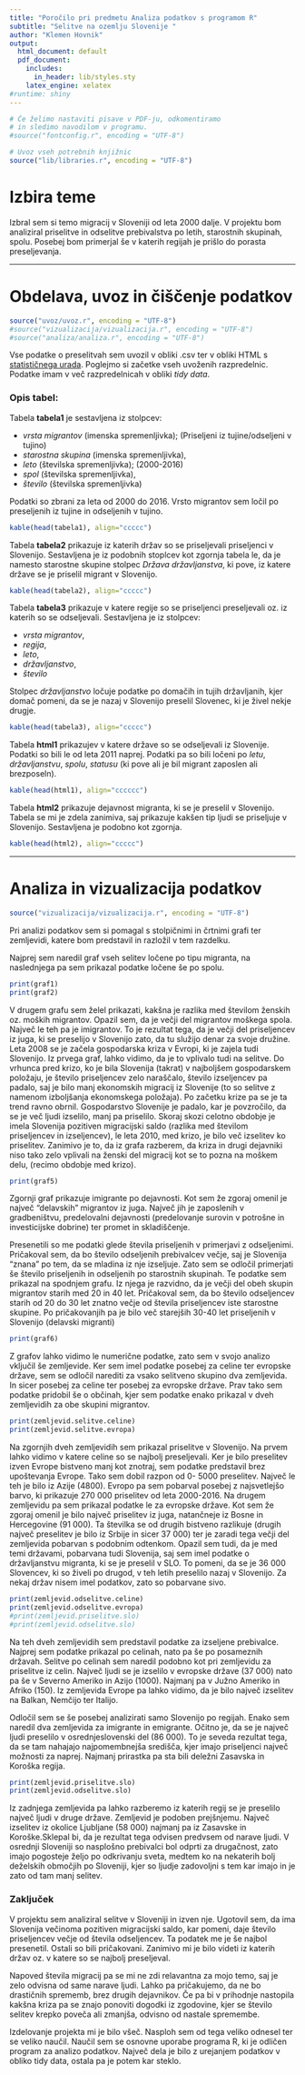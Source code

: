 ```yaml
---
title: "Poročilo pri predmetu Analiza podatkov s programom R"
subtitle: "Selitve na ozemlju Slovenije "
author: "Klemen Hovnik"
output:
  html_document: default
  pdf_document:
    includes:
      in_header: lib/styles.sty
    latex_engine: xelatex
#runtime: shiny
---
```


```r
# Če želimo nastaviti pisave v PDF-ju, odkomentiramo
# in sledimo navodilom v programu.
#source("fontconfig.r", encoding = "UTF-8")

# Uvoz vseh potrebnih knjižnic
source("lib/libraries.r", encoding = "UTF-8")

```

# Izbira teme

Izbral sem si temo migracij v Sloveniji od leta 2000 dalje.  V projektu bom analiziral priselitve in odselitve prebivalstva po letih, starostnih skupinah, spolu. Posebej bom primerjal še v katerih regijah je prišlo do porasta preseljevanja.


***

# Obdelava, uvoz in čiščenje podatkov

```r
source("uvoz/uvoz.r", encoding = "UTF-8")
#source("vizualizacija/vizualizacija.r", encoding = "UTF-8")
#source("analiza/analiza.r", encoding = "UTF-8")
```

Vse podatke o preselitvah sem uvozil v obliki .csv ter v obliki HTML s [statističnega urada](http://pxweb.stat.si/pxweb/Database/Dem_soc/Dem_soc.asp). Poglejmo si začetke vseh uvoženih razpredelnic.
Podatke imam v več razpredelnicah v obliki *tidy data*.

### Opis tabel:
Tabela **tabela1** je sestavljena iz stolpcev:

* *vrsta migrantov* (imenska spremenljivka); (Priseljeni iz tujine/odseljeni v tujino)
* *starostna skupina* (imenska spremenljivka),
* *leto* (številska spremenljivka); (2000-2016) 
* *spol* (številska spremenljivka),
* *število* (številska spremenljivka)

Podatki so zbrani za leta od 2000 do 2016. Vrsto migrantov sem ločil po preseljenih iz tujine in odseljenih v tujino. 

```r
kable(head(tabela1), align="ccccc")
```

Tabela **tabela2** prikazuje iz katerih držav so se priseljevali priseljenci v Slovenijo. Sestavljena je iz podobnih stoplcev kot zgornja tabela le, da je namesto starostne skupine stolpec *Država državljanstva*, ki pove, iz katere države se je priselil migrant v Slovenijo.

```r
kable(head(tabela2), align="ccccc")
```

Tabela **tabela3** prikazuje v katere regije so se priseljenci preseljevali oz. iz katerih so se odseljevali. Sestavljena je iz stolpcev:

* *vrsta migrantov*,
* *regija*,
* *leto*,
* *državljanstvo*,
* *število* 

Stolpec *državljanstvo* ločuje podatke po domačih in tujih državljanih, kjer domač pomeni, da se je nazaj v Slovenijo preselil Slovenec, ki je živel nekje drugje.
```r
kable(head(tabela3), align="ccccc")
```

Tabela **html1** prikazujev v katere države so se odseljevali iz Slovenije. Podatki so bili le od leta 2011 naprej. Podatki pa so bili ločeni po *letu*, *državljanstvu*, *spolu*, *statusu* (ki pove ali je bil migrant zaposlen ali brezposeln).
```r
kable(head(html1), align="cccccc")
```

Tabela **html2** prikazuje dejavnost migranta, ki se je preselil v Slovenijo. Tabela se mi je zdela zanimiva, saj prikazuje kakšen tip ljudi se priseljuje v Slovenijo. Sestavljena je podobno kot zgornja.

```r
kable(head(html2), align="ccccc")
```

***

# Analiza in vizualizacija podatkov

```r
source("vizualizacija/vizualizacija.r", encoding = "UTF-8")
```


Pri analizi podatkov sem si pomagal s stolpičnimi in črtnimi grafi ter zemljevidi, katere bom predstavil in razložil v tem razdelku.


Najprej sem naredil graf vseh selitev ločene po tipu migranta, na naslednjega pa sem prikazal podatke ločene še po spolu.


```r
print(graf1)
print(graf2)

```


V drugem grafu sem želel prikazati, kakšna je razlika med številom ženskih oz. moških migrantov. Opazil sem, da je večji del migrantov moškega spola. Največ le teh pa je imigrantov. To je rezultat tega, da je večji del priseljencev iz juga, ki se preselijo v Slovenijo zato, da tu služijo denar za svoje družine.
Leta 2008 se je začela gospodarska kriza v Evropi, ki je zajela tudi Slovenijo. Iz prvega graf, lahko vidimo, da je to vplivalo tudi na selitve. Do vrhunca pred krizo, ko je bila Slovenija (takrat) v najboljšem gospodarskem položaju, je število priseljencev zelo naraščalo, število izseljencev pa padalo, saj je bilo manj ekonomskih migracij iz Slovenije (to so selitve z namenom izboljšanja ekonomskega položaja). Po začetku krize pa se je ta trend ravno obrnil. Gospodarstvo Slovenije je padalo, kar je povzročilo, da se je več ljudi izselilo, manj pa priselilo. 
Skoraj skozi celotno obdobje je imela Slovenija pozitiven migracijski saldo (razlika med številom priseljencev in izseljencev), le leta 2010, med krizo, je bilo več izselitev ko priselitev.
Zanimivo je to, da iz grafa razberem, da kriza in drugi dejavniki niso tako zelo vplivali na ženski del migracij kot se to pozna na moškem delu,  (recimo obdobje med krizo).


```r
print(graf5)
```

Zgornji graf prikazuje imigrante po dejavnosti. Kot sem že zgoraj omenil je največ "delavskih" migrantov iz juga. Največ jih je zaposlenih v gradbeništvu, predelovalni dejavnosti (predelovanje surovin v potrošne in investicijske dobrine) ter promet in skladiščenje. 

Presenetili so me podatki glede števila priseljenih v primerjavi z odseljenimi. Pričakoval sem, da bo število odseljenih prebivalcev večje, saj je Slovenija "znana" po tem, da se mladina iz nje izseljuje. Zato sem se odločil primerjati še število priseljenih in odseljenih po starostnih skupinah. Te podatke sem prikazal na spodnjem grafu. Iz njega je razvidno, da je večji del obeh skupin migrantov starih med 20 in 40 let. Pričakoval sem, da  bo število odseljencev starih od 20 do 30 let znatno večje od števila priseljencev iste starostne skupine. Po pričakovanjih pa je bilo več starejših 30-40 let priseljenih v Slovenijo (delavski migranti) 
```r
print(graf6)
```


Z grafov lahko vidimo le numerične podatke, zato sem v svojo analizo vključil še zemljevide. Ker sem imel podatke posebej za celine ter evropske države, sem se odločil narediti za vsako selitveno skupino dva zemljevida. In sicer posebej za celine ter posebej za evropske države. Prav tako sem podatke pridobil še o občinah, kjer sem podatke enako prikazal v dveh zemljevidih za obe skupini migrantov. 


```r
print(zemljevid.selitve.celine)
print(zemljevid.selitve.evropa)
```
Na zgornjih dveh zemljevidih sem prikazal priselitve v Slovenijo. Na prvem lahko vidimo v katere celine so se najbolj preseljevali. Ker je bilo preselitev izven Evrope bistveno manj kot znotraj, sem podatke predstavil brez upoštevanja Evrope. Tako sem dobil razpon od 0- 5000 preselitev. Največ le teh je bilo iz Azije (4800). Evropo pa sem pobarval posebej z najsvetlejšo barvo, ki prikazuje 270 000 priselitev od leta 2000-2016.
Na drugem zemljevidu pa sem prikazal podatke le za evropske države. Kot sem že zgoraj omenil je bilo največ priselitev iz juga, natančneje iz Bosne in Hercegovine (91 000). Ta številka se od drugih bistveno razlikuje (drugih največ preselitev je bilo iz Srbije in sicer 37 000) ter je zaradi tega večji del zemljevida pobarvan s podobnim odtenkom. Opazil sem tudi, da je med temi državami, pobarvana tudi Slovenija, saj sem imel podatke o državljanstvu migranta, ki se je preselil v SLO. To pomeni, da se je 36 000 Slovencev, ki so živeli po drugod, v teh letih preselilo nazaj v Slovenijo.
Za nekaj držav nisem imel podatkov, zato so pobarvane sivo.

```r
print(zemljevid.odselitve.celine)
print(zemljevid.odselitve.evropa)
#print(zemljevid.priselitve.slo)
#print(zemljevid.odselitve.slo)
```
Na teh dveh zemljevidih sem predstavil podatke za izseljene prebivalce. Najprej sem podatke prikazal po celinah, nato pa še po posameznih državah. 
Selitve po celinah sem naredil podobno kot pri zemljevidu za priselitve iz celin. Največ ljudi se je izselilo v evropske države (37 000) nato pa še v Severno Ameriko in Azijo (1000). Najmanj pa v Južno Ameriko in Afriko (150).
Iz zemljevida Evrope pa lahko vidimo, da je bilo največ izselitev na Balkan, Nemčijo ter Italijo.

Odločil sem se še posebej analizirati samo Slovenijo po regijah. Enako sem naredil dva zemljevida za imigrante in emigrante. 
Očitno je, da se je največ ljudi preselilo v osrednjeslovenski del (86 000). To je seveda rezultat tega, da se tam nahajajo najpomembnejša središča, kjer imajo priseljenci največ možnosti za naprej. Najmanj prirastka pa sta bili deležni Zasavska in Koroška regija.
```r
print(zemljevid.priselitve.slo)
print(zemljevid.odselitve.slo)
```

Iz zadnjega zemljevida pa lahko razberemo iz katerih regij se je preselilo največ ljudi v druge države. Zemljevid je podoben prejšnjemu. Največ izselitev iz okolice Ljubljane (58 000) najmanj pa iz Zasavske in Koroške.Sklepal bi, da je rezultat tega odvisen predvsem od narave ljudi. V osrednji Sloveniji so nasplošno prebivalci bol odprti za drugačnost, zato imajo pogosteje željo po odkrivanju sveta, medtem ko na nekaterih bolj deželskih območjih po Sloveniji, kjer so ljudje zadovoljni s tem kar imajo in je zato od tam manj selitev.

### Zaključek

V projektu sem analiziral selitve v Sloveniji in izven nje. Ugotovil sem, da ima Slovenija večinoma pozitiven migracijski saldo, kar pomeni, daje število priseljencev večje od števila odseljencev. Ta podatek me je še najbol presenetil. Ostali so bili pričakovani. Zanimivo mi je bilo videti iz katerih držav oz. v katere so se najbolj preseljeval.

Napoved števila migracij pa se mi ne zdi relavantna za mojo temo, saj je zelo odvisna od same narave ljudi. Lahko pa pričakujemo, da ne bo drastičnih sprememb, brez drugih dejavnikov. Če pa bi v prihodnje nastopila kakšna kriza pa se znajo ponoviti dogodki iz zgodovine, kjer se število selitev krepko poveča ali zmanjša, odvisno od nastale spremembe. 

Izdelovanje projekta mi je bilo všeč. Nasploh sem od tega veliko odnesel ter se veliko naučil. Naučil sem se osnovne uporabe programa R, ki je odličen program za analizo podatkov. Največ dela je bilo z urejanjem podatkov v obliko tidy data, ostala pa je potem kar steklo.

